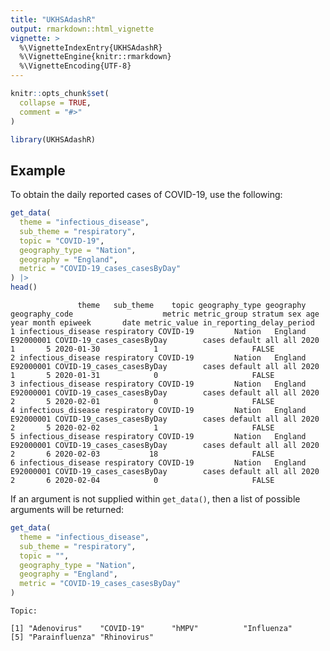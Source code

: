 ```yaml
---
title: "UKHSAdashR"
output: rmarkdown::html_vignette
vignette: >
  %\VignetteIndexEntry{UKHSAdashR}
  %\VignetteEngine{knitr::rmarkdown}
  %\VignetteEncoding{UTF-8}
---
```


```r
knitr::opts_chunk$set(
  collapse = TRUE,
  comment = "#>"
)
```

```r
library(UKHSAdashR)
```

## Example

To obtain the daily reported cases of COVID-19, use the following:

``` r
get_data(
  theme = "infectious_disease",
  sub_theme = "respiratory",
  topic = "COVID-19",
  geography_type = "Nation",
  geography = "England",
  metric = "COVID-19_cases_casesByDay"
) |> 
head()
```

```
               theme   sub_theme    topic geography_type geography geography_code                    metric metric_group stratum sex age year month epiweek       date metric_value in_reporting_delay_period
1 infectious_disease respiratory COVID-19         Nation   England      E92000001 COVID-19_cases_casesByDay        cases default all all 2020     1       5 2020-01-30            1                     FALSE
2 infectious_disease respiratory COVID-19         Nation   England      E92000001 COVID-19_cases_casesByDay        cases default all all 2020     1       5 2020-01-31            0                     FALSE
3 infectious_disease respiratory COVID-19         Nation   England      E92000001 COVID-19_cases_casesByDay        cases default all all 2020     2       5 2020-02-01            0                     FALSE
4 infectious_disease respiratory COVID-19         Nation   England      E92000001 COVID-19_cases_casesByDay        cases default all all 2020     2       5 2020-02-02            1                     FALSE
5 infectious_disease respiratory COVID-19         Nation   England      E92000001 COVID-19_cases_casesByDay        cases default all all 2020     2       6 2020-02-03           18                     FALSE
6 infectious_disease respiratory COVID-19         Nation   England      E92000001 COVID-19_cases_casesByDay        cases default all all 2020     2       6 2020-02-04            0                     FALSE
```

If an argument is not supplied within `get_data()`, then a list of possible arguments will be returned:

``` r
get_data(
  theme = "infectious_disease",
  sub_theme = "respiratory",
  topic = "",
  geography_type = "Nation",
  geography = "England",
  metric = "COVID-19_cases_casesByDay"
)
```

```
Topic:

[1] "Adenovirus"    "COVID-19"      "hMPV"          "Influenza"    
[5] "Parainfluenza" "Rhinovirus"

```



